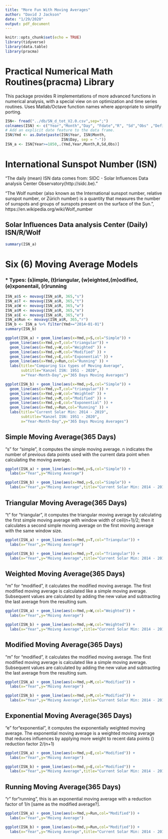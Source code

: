 ---
title: "More Fun With Moving Averages"
author: "David J Jackson"
date: "1/29/2020"
output: pdf_document
---

```{r setup, include=FALSE}
knitr::opts_chunk$set(echo = TRUE)
library(tidyverse)
library(data.table)
library(pracma)
```

# Practical Numerical Math Routines(pracma) Library
This package provides R implementations of more advanced functions in numerical analysis, with a special view on on optimization and time series routines. Uses Matlab/Octave function names where appropriate to simplify porting.

```{r Import SIDC Daily ISN, echo=FALSE}
ISN<- fread("../db/SN_d_tot_V2.0.csv",sep=";")
colnames(ISN) <- c("Year","Month","Day", "Fdate","R", "Sd","Obs" ,"Defin" )
# Add an explicit date feature to the data frame.
ISN$Ymd <- as.Date(paste(ISN$Year, ISN$Month, 
                         ISN$Day, sep = "-"))
ISN_a <- ISN[Year>=1850,.(Ymd,Year,Month,R,Sd,Obs)]

```

# International Sunspot Number (ISN)
"The daily (mean) ISN data comes from: SIDC - Solar Influences Data analysis Center Observatory(http://sidc.be)."

"The Wolf number (also known as the International sunspot number, relative sunspot number, or Zürich number) is a quantity that measures the number of sunspots and groups of sunspots present on the surface of the Sun.", https://en.wikipedia.org/wiki/Wolf_number

## Solar Influences Data analysis Center (Daily) ISN/R/Wolf

```{r ISN summary, echo=FALSE}
summary(ISN_a)

```

\newpage
# Six (6) Moving Average Models
### * Types: (s)imple, (t)riangular, (w)eighted,(m)odified, (e)xponentail, (r)running
        
```{r calc moving aberages, echo=FALSE}
ISN_a$S <- movavg(ISN_a$R, 365,"s")
ISN_a$T <- movavg(ISN_a$R, 365,"t")
ISN_a$W <- movavg(ISN_a$R, 365,"w")
ISN_a$M <- movavg(ISN_a$R, 365,"m")
ISN_a$E <- movavg(ISN_a$R, 365,"e")
ISN_a$Run <- movavg(ISN_a$R, 365,"r")
ISN_b <- ISN_a %>% filter(Ymd>="2014-01-01")
summary(ISN_b)
```
```{r simple moving average, echo=FALSE}
ggplot(ISN_a) + geom_line(aes(x=Ymd,y=S,col="Simple")) +
  geom_line(aes(x=Ymd,y=T,col="triangular")) +
  geom_line(aes(x=Ymd,y=W,col="Weighted" )) +
  geom_line(aes(x=Ymd,y=M,col="Modified" )) +
  geom_line(aes(x=Ymd,y=E,col="Exponential" )) +
  geom_line(aes(x=Ymd,y=Run,col="Running" )) +
  labs(title="Comparing Six types of Moving Average",
       subtitle="Kanzel ISN: 1951 - 2020",
       x="Year-Month-Day",y="365 Days Moving Averages")

ggplot(ISN_b) + geom_line(aes(x=Ymd,y=S,col="Simple")) +
  geom_line(aes(x=Ymd,y=T,col="triangular")) +
  geom_line(aes(x=Ymd,y=W,col="Weighted" )) +
  geom_line(aes(x=Ymd,y=M,col="Modified" )) +
  geom_line(aes(x=Ymd,y=E,col="Exponential" )) +
  geom_line(aes(x=Ymd,y=Run,col="Running" )) +
  labs(title="Current Solar Min: 2014 - 2019",
       subtitle="Kanzel ISN: 1951 - 2020",
       x="Year-Month-Day",y="365 Days Moving Averages")
```

\newpage
## Simple Moving Average(365 Days)
"s" for “simple”, it computes the simple moving average. n indicates the number of previous data points used with the current data point when calculating the moving average.

```{r echo=FALSE}
ggplot(ISN_a) + geom_line(aes(x=Ymd,y=S,col="Simple")) +
  labs(x="Year",y="Moivng Average")

ggplot(ISN_b) + geom_line(aes(x=Ymd,y=S,col="Simple")) +
  labs(x="Year",y="Moivng Average",title="Current Solar Min: 2014 - 2019")
```

\newpage
## Triangular Moving Average(365 Days)
"t" for “triangular”, it computes the triangular moving average by calculating the first simple moving average with window width of ceil(n+1)/2; then it calculates a second simple moving average on the first moving average with the same window size.

```{r echo=FALSE}
ggplot(ISN_a) + geom_line(aes(x=Ymd,y=T,col="Triangular")) +
  labs(x="Year",y="Moivng Average")

ggplot(ISN_b) + geom_line(aes(x=Ymd,y=T,col="Triangular")) +
  labs(x="Year",y="Moivng Average",title="Current Solar Min: 2014 - 2019")
```

\newpage
## Weighted Moving Average(365 Days)
"m" for “modified", it calculates the modified moving average. The first modified moving average is calculated like a simple moving average. Subsequent values are calculated by adding the new value and subtracting the last average from the resulting sum.

```{r echo=FALSE}
ggplot(ISN_a) + geom_line(aes(x=Ymd,y=W,col="Weighted")) +
  labs(x="Year",y="Moivng Average")

ggplot(ISN_b) + geom_line(aes(x=Ymd,y=W,col="Weighted")) +
  labs(x="Year",y="Moivng Average",title="Current Solar Min: 2014 - 2019")
```

\newpage
##  Modified Moving Average(365 Days)
"m" for “modified", it calculates the modified moving average. The first modified moving average is calculated like a simple moving average. Subsequent values are calculated by adding the new value and subtracting the last average from the resulting sum.

```{r echo=FALSE}
ggplot(ISN_a) + geom_line(aes(x=Ymd,y=M,col="Modified")) +
  labs(x="Year",y="Moivng Average")

ggplot(ISN_b) + geom_line(aes(x=Ymd,y=M,col="Modified")) +
  labs(x="Year",y="Moivng Average",title="Current Solar Min: 2014 - 2019")
```

\newpage
## Exponential Moving Average(365 Days)
"e" for“exponential", it computes the exponentially weighted moving average. The exponential moving average is a weighted moving average that reduces influences by applying more weight to recent data points () reduction factor 2/(n+1)

```{r echo=FALSE}
ggplot(ISN_a) + geom_line(aes(x=Ymd,y=E,col="Modified")) +
  labs(x="Year",y="Moivng Average")

ggplot(ISN_b) + geom_line(aes(x=Ymd,y=E,col="Modified")) +
  labs(x="Year",y="Moivng Average",title="Current Solar Min: 2014 - 2019")
```

\newpage
## Running Moving Average(365 Days)
"r" for“running", this is an exponential moving average with a reduction factor of 1/n [same as the modified average?].

```{r echo=FALSE}
ggplot(ISN_a) + geom_line(aes(x=Ymd,y=Run,col="Modified")) +
  labs(x="Year",y="Moivng Average")

ggplot(ISN_b) + geom_line(aes(x=Ymd,y=Run,col="Modified")) +
  labs(x="Year",y="Moivng Average",title="Current Solar Min: 2014 - 2019")
```

